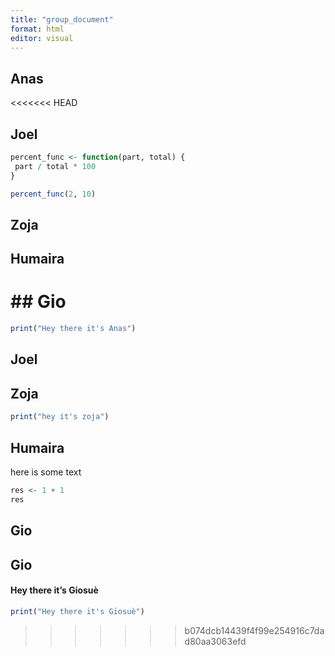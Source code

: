 ```yaml
---
title: "group_document"
format: html
editor: visual
---
```


## Anas
<<<<<<< HEAD

## Joel

```r
percent_func <- function(part, total) {
 part / total * 100
}

percent_func(2, 10)

```

## Zoja

## Humaira

## Gio
=======

```r
print("Hey there it's Anas")
```

## Joel

## Zoja

```r
print("hey it's zoja")
```

## Humaira

here is some text

```r
res <- 1 + 1
res
```

## Gio

## Gio

#### Hey there it's Giosuè

```r
print("Hey there it's Giosuè")
```
>>>>>>> b074dcb14439f4f99e254916c7dad80aa3063efd
